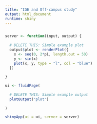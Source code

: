 ---
title: "IGE and Off-campus study"
output: html_document
runtime: shiny
---

```{r Code, echo=FALSE}

```

```{r App, echo=FALSE}

server <- function(input, output) {
  
  # DELETE THIS: Simple example plot
  output$plot <- renderPlot({
    x <- seq(0, 2*pi, length.out = 50)
    y <- sin(x)
    plot(x, y, type = "l", col = "blue")
  })
  
}

ui <- fluidPage(
  
  # DELETE THIS: Simple example output
  plotOutput("plot")
  
)

shinyApp(ui = ui, server = server)

```